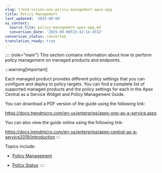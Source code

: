 ```yaml
---
slug: trend-vision-one-policy-management-apex-wpg
title: Policy Management
last_updated: '2025-09-08'
ai_context:
  source_file: policy-management-apex-wpg.md
  conversion_date: '2025-09-08T23:42:14.453Z'
conversion_status: converted
translation_ready: true
---
```


:::: {role="main"}
This section contains information about how to perform policy management on managed products and endpoints.

:::warning[Important]

Each managed product provides different policy settings that you can configure and deploy to policy targets. You can find a complete list of supported managed products and the policy settings for each in the Apex Central as a Service Widget and Policy Management Guide.

You can download a PDF version of the guide using the following link:

<https://docs.trendmicro.com/en-us/enterprise/apex-one-as-a-service.aspx>

You can also view the guide online using the following link:

<https://docs.trendmicro.com/en-us/enterprise/apex-central-as-a-service2019/introduction>
:::

Topics include:

- [Policy Management](policy-management-apex-overview.mdx)

- [Policy Status](policy-status-apex.mdx)
::::
